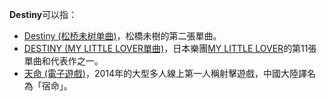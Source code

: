 '''Destiny'''可以指：
* [[Destiny_(松桥未树单曲)|Destiny (松桥未树单曲)]]，松橋未樹的第二張單曲。
* [[DESTINY_(MY_LITTLE_LOVER單曲)|DESTINY (MY LITTLE LOVER單曲)]]，日本樂團[[MY_LITTLE_LOVER|MY LITTLE LOVER]]的第11張單曲和代表作之一。
* [[天命_(電子遊戲)|天命 (電子遊戲)]]，2014年的大型多人線上第一人稱射擊遊戲，中國大陸譯名為「宿命」。

{{消歧义|Cat=非中文名稱消歧義}}